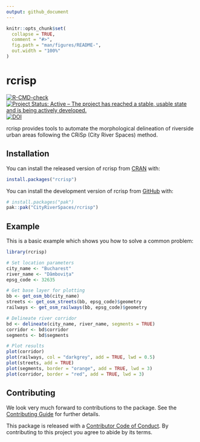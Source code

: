 ```yaml
---
output: github_document
---
```


<!-- README.md is generated from README.Rmd. Please edit that file -->

```r
knitr::opts_chunk$set(
  collapse = TRUE,
  comment = "#>",
  fig.path = "man/figures/README-",
  out.width = "100%"
)
```

# rcrisp

<!-- badges: start -->
[![R-CMD-check](https://github.com/CityRiverSpaces/rcrisp/actions/workflows/R-CMD-check.yaml/badge.svg)](https://github.com/CityRiverSpaces/rcrisp/actions/workflows/R-CMD-check.yaml)
[![Project Status: Active – The project has reached a stable, usable state and is being actively developed.](https://www.repostatus.org/badges/latest/active.svg)](https://www.repostatus.org/#active)
[![DOI](https://zenodo.org/badge/DOI/10.5281/zenodo.15793526.svg)](https://doi.org/10.5281/zenodo.15793526)
<!-- badges: end -->

rcrisp provides tools to automate the morphological delineation of riverside urban areas following the CRiSp (City River Spaces) method.

## Installation

You can install the released version of rcrisp from [CRAN](https://cran.r-project.org) with:

``` r
install.packages("rcrisp")
```

You can install the development version of rcrisp from [GitHub](https://github.com/) with:

``` r
# install.packages("pak")
pak::pak("CityRiverSpaces/rcrisp")
```

## Example

This is a basic example which shows you how to solve a common problem:

```r
library(rcrisp)

# Set location parameters
city_name <- "Bucharest"
river_name <- "Dâmbovița"
epsg_code <- 32635

# Get base layer for plotting
bb <- get_osm_bb(city_name)
streets <- get_osm_streets(bb, epsg_code)$geometry
railways <- get_osm_railways(bb, epsg_code)$geometry

# Delineate river corridor
bd <- delineate(city_name, river_name, segments = TRUE)
corridor <- bd$corridor
segments <- bd$segments

# Plot results
plot(corridor)
plot(railways, col = "darkgrey", add = TRUE, lwd = 0.5)
plot(streets, add = TRUE)
plot(segments, border = "orange", add = TRUE, lwd = 3)
plot(corridor, border = "red", add = TRUE, lwd = 3)
```

## Contributing

We look very much forward to contributions to the package. See the [Contributing Guide](https://github.com/CityRiverSpaces/rcrisp/blob/main/.github/CONTRIBUTING.md) for further details.

This package is released with a [Contributor Code of Conduct](https://github.com/CityRiverSpaces/rcrisp/blob/main/.github/CODE_OF_CONDUCT.md). By contributing to this project you agree to abide by its terms.
